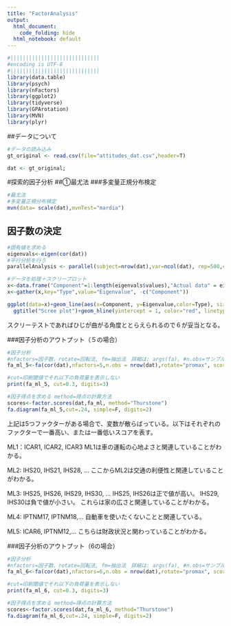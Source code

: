 ```yaml
---
title: "FactorAnalysis"
output:
  html_document:
    code_folding: hide
  html_notebook: default
---
```



```r
#|||||||||||||||||||||||||||||
#encoding is UTF-8
#|||||||||||||||||||||||||||||
library(data.table)
library(psych)
library(nFactors)
library(ggplot2)
library(tidyverse)
library(GPArotation)
library(MVN)
library(plyr)

```


##データについて

```r
#データの読み込み
gt_original <- read.csv(file="attitudes_dat.csv",header=T)

dat <- gt_original;
```

#探索的因子分析
##①最尤法
###多変量正規分布検定
```r
#最尤法
#多変量正規分布検定
mvn(data= scale(dat),mvnTest="mardia")
```




## 因子数の決定
```r
#固有値を求める
eigenvals<-eigen(cor(dat))
#平行分析を行う
parallelAnalysis <- parallel(subject=nrow(dat),var=ncol(dat), rep=500,cent=.05)

#データを処理＋スクリープロット
x<-data.frame("Component"=1:length(eigenvals$values),"Actual data" = eigenvals$values, "Simulated data"=parallelAnalysis$eigen$qevpea)
x<-gather(x,key="Type",value="Eigenvalue", -c("Component"))

ggplot(data=x)+geom_line(aes(x=Component, y=Eigenvalue,color=Type), size=0.7)+geom_point(aes(x=Component, y=Eigenvalue,color=Type, shape=Type), size=2)+theme_bw(base_size = 14)+
  ggtitle("Scree plot")+geom_hline(yintercept = 1, color="red", linetype="dashed")+theme(panel.grid.major = element_blank(), panel.grid.minor = element_blank())


```

スクリーテストであればひじが曲がる角度ととらえられるので６が妥当となる。


###因子分析のアウトプット（５の場合）
```r
#因子分析
#nfactors=因子数、rotate=回転法, fm=抽出法　詳細は: args(fa), #n.obs=サンプル数（適合度指標を求めるため使われる）
fa_ml_5<-fa(cor(dat),nfactors=5,n.obs = nrow(dat),rotate="promax", scores = T, fm="mle")

#cut=印刷閾値でそれ以下の負荷量を表示しない
print(fa_ml_5, cut=0.3, digits=3)

#因子得点を求める method=得点の計算方法
scores<-factor.scores(dat,fa_ml, method="Thurstone")
fa.diagram(fa_ml_5,cut=.24, simple=F, digits=2)
```

上記は5つファクターがある場合で、変数が散らばっている。以下はそれぞれのファクターで一番高い、または一番低いスコアを表す。

ML1：ICAR1, ICAR2, ICAR3
ML1は車の運転の心地よさと関連していることがわかる。

ML2: IHS20, IHS21, IHS28, ...
ここからML2は交通の利便性と関連していることがわかる。

ML3: IHS25, IHS26, IHS29, IHS30, ...
IHS25, IHS26は正で値が高い。
IHS29, IHS30は負で値が小さい。
これらは家の広さと関連していることがわかる。

ML4: IPTNM17, IPTNM18,...
自動車を使いたくないことと関連している。

ML5: ICAR6, IPTNM12,...
こちらは財政状況と関わっていることがわかる。


###因子分析のアウトプット（6の場合）
```r
#因子分析
#nfactors=因子数、rotate=回転法, fm=抽出法　詳細は: args(fa), #n.obs=サンプル数（適合度指標を求めるため使われる）
fa_ml_6<-fa(cor(dat),nfactors=6,n.obs = nrow(dat),rotate="promax", scores = T, fm="mle")

#cut=印刷閾値でそれ以下の負荷量を表示しない
print(fa_ml_6, cut=0.3, digits=3)

#因子得点を求める method=得点の計算方法
scores<-factor.scores(dat,fa_ml_6, method="Thurstone")
fa.diagram(fa_ml_6,cut=.24, simple=F, digits=2)
```